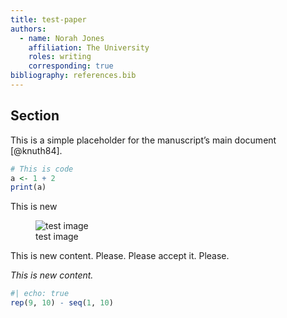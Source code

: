 ```yaml
---
title: test-paper
authors:
  - name: Norah Jones
    affiliation: The University
    roles: writing
    corresponding: true
bibliography: references.bib
---
```


## Section
This is a simple placeholder for the manuscript's main document [@knuth84].

```r
# This is code
a <- 1 + 2
print(a)
```

This is new 

![test image](./test.png)

This is new content. Please. Please accept it.
Please.


_This is new content._

```r
#| echo: true
rep(9, 10) - seq(1, 10)
```

